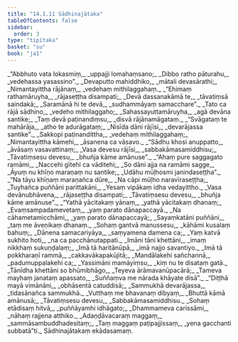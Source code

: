 ```yaml
---
title: "14.1.11 Sādhinajātaka"
tableOfContents: false
sidebar:
  order: 3
type: "tipitaka"
basket: "su"
book: "ja1"
---
```



<DynamicBreadcrumb />

<Division number="202" book="ja1">

<Paragraph number="2759" type="verses" book="ja1">
_“Abbhuto vata lokasmiṃ,_  
_uppajji lomahaṃsano;_  
_Dibbo ratho pāturahu,_  
_vedehassa yasassino”._  

</Paragraph>

</Division>
<Division number="203" book="ja1">

<Paragraph number="2760" type="verses" book="ja1">
_Devaputto mahiddhiko,_  
_mātali devasārathi;_  
_Nimantayittha rājānaṃ,_  
_vedehaṃ mithilaggahaṃ._  

</Paragraph>

</Division>
<Division number="204" book="ja1">

<Paragraph number="2761" type="verses" book="ja1">
_“Ehimaṃ rathamāruyha,_  
_rājaseṭṭha disampati;_  
_Devā dassanakāmā te,_  
_tāvatiṃsā saindakā;_  
_Saramānā hi te devā,_  
_sudhammāyaṃ samacchare”._  

</Paragraph>

</Division>
<Division number="205" book="ja1">

<Paragraph number="2762" type="verses" book="ja1">
_Tato ca rājā sādhino,_  
_vedeho mithilaggaho;_  
_Sahassayuttamāruyha,_  
_agā devāna santike;_  
_Taṃ devā paṭinandiṃsu,_  
_disvā rājānamāgataṃ._  

</Paragraph>

</Division>
<Division number="206" book="ja1">

<Paragraph number="2763" type="verses" book="ja1">
_“Svāgataṃ te mahārāja,_  
_atho te adurāgataṃ;_  
_Nisīda dāni rājīsi,_  
_devarājassa santike”._  

</Paragraph>

</Division>
<Division number="207" book="ja1">

<Paragraph number="2764" type="verses" book="ja1">
_Sakkopi paṭinandittha,_  
_vedehaṃ mithilaggahaṃ;_  
_Nimantayittha kāmehi,_  
_āsanena ca vāsavo._  

</Paragraph>

</Division>
<Division number="208" book="ja1">

<Paragraph number="2765" type="verses" book="ja1">
_“Sādhu khosi anuppatto,_  
_āvāsaṃ vasavattinaṃ;_  
_Vasa devesu rājīsi,_  
_sabbakāmasamiddhisu;_  
_Tāvatiṃsesu devesu,_  
_bhuñja kāme amānuse”._  

</Paragraph>

</Division>
<Division number="209" book="ja1">

<Paragraph number="2766" type="verses" book="ja1">
_“Ahaṃ pure saggagato ramāmi,_  
_Naccehi gītehi ca vāditehi;_  
_So dāni ajja na ramāmi sagge,_  
_Āyuṃ nu khīṇo maraṇaṃ nu santike;_  
_Udāhu mūḷhosmi janindaseṭṭha”._  

</Paragraph>

</Division>
<Division number="210" book="ja1">

<Paragraph number="2767" type="verses" book="ja1">
_“Na tāyu khīṇaṃ maraṇañca dūre,_  
_Na cāpi mūḷho naravīraseṭṭha;_  
_Tuyhañca puññāni parittakāni,_  
_Yesaṃ vipākaṃ idha vedayittho._  

</Paragraph>

</Division>
<Division number="211" book="ja1">

<Paragraph number="2768" type="verses" book="ja1">
_Vasa devānubhāvena,_  
_rājaseṭṭha disampati;_  
_Tāvatiṃsesu devesu,_  
_bhuñja kāme amānuse”._  

</Paragraph>

</Division>
<Division number="212" book="ja1">

<Paragraph number="2769" type="verses" book="ja1">
_“Yathā yācitakaṃ yānaṃ,_  
_yathā yācitakaṃ dhanaṃ;_  
_Evaṃsampadamevetaṃ,_  
_yaṃ parato dānapaccayā._  

</Paragraph>

</Division>
<Division number="213" book="ja1">

<Paragraph number="2770" type="verses" book="ja1">
_Na cāhametamicchāmi,_  
_yaṃ parato dānapaccayā;_  
_Sayaṃkatāni puññāni,_  
_taṃ me āveṇikaṃ dhanaṃ._  

</Paragraph>

</Division>
<Division number="214" book="ja1">

<Paragraph number="2771" type="verses" book="ja1">
_Sohaṃ gantvā manussesu,_  
_kāhāmi kusalaṃ bahuṃ;_  
_Dānena samacariyāya,_  
_saṃyamena damena ca;_  
_Yaṃ katvā sukhito hoti,_  
_na ca pacchānutappati._  

</Paragraph>

</Division>
<Division number="215" book="ja1">

<Paragraph number="2772" type="verses" book="ja1">
_Imāni tāni khettāni,_  
_imaṃ nikkhaṃ sukuṇḍalaṃ;_  
_Imā tā haritānūpā,_  
_imā najjo savantiyo._  

</Paragraph>

</Division>
<Division number="216" book="ja1">

<Paragraph number="2773" type="verses" book="ja1">
_Imā tā pokkharaṇī rammā,_  
_cakkavākapakūjitā;_  
_Mandālakehi sañchannā,_  
_padumuppalakehi ca;_  
_Yassimāni mamāyiṃsu,_  
_kiṃ nu te disataṃ gatā._  

</Paragraph>

</Division>
<Division number="217" book="ja1">

<Paragraph number="2774" type="verses" book="ja1">
_Tānīdha khettāni so bhūmibhāgo,_  
_Teyeva ārāmavanūpacārā;_  
_Tameva mayhaṃ janataṃ apassato,_  
_Suññaṃva me nārada khāyate disā”._  

</Paragraph>

</Division>
<Division number="218" book="ja1">

<Paragraph number="2775" type="verses" book="ja1">
_“Diṭṭhā mayā vimānāni,_  
_obhāsentā catuddisā;_  
_Sammukhā devarājassa,_  
_tidasānañca sammukhā._  

</Paragraph>

</Division>
<Division number="219" book="ja1">

<Paragraph number="2776" type="verses" book="ja1">
_Vutthaṃ me bhavanaṃ dibyaṃ,_  
_Bhuttā kāmā amānusā;_  
_Tāvatiṃsesu devesu,_  
_Sabbakāmasamiddhisu._  

</Paragraph>

</Division>
<Division number="220" book="ja1">

<Paragraph number="2777" type="verses" book="ja1">
_Sohaṃ etādisaṃ hitvā,_  
_puññāyamhi idhāgato;_  
_Dhammameva carissāmi,_  
_nāhaṃ rajjena atthiko._  

</Paragraph>

</Division>
<Division number="221" book="ja1">

<Paragraph number="2778" type="verses" book="ja1">
_Adaṇḍāvacaraṃ maggaṃ,_  
_sammāsambuddhadesitaṃ;_  
_Taṃ maggaṃ paṭipajjissaṃ,_  
_yena gacchanti subbatā”ti._  


</Paragraph>
</Division>

<Paragraph number="2779" type="center" book="ja1">
Sādhinajātakaṃ ekādasamaṃ.
</Paragraph>